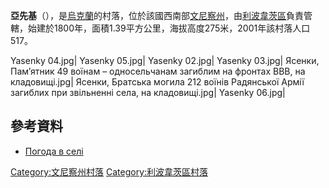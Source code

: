 {{coord|49|16|14|N|28|55|34|E|scale:30000|display=title}}

'''亞先基'''（{{lang-uk|Ясенки}}），是[[烏克蘭|烏克蘭]]的村落，位於該國西南部[[文尼察州|文尼察州]]，由[[利波韋茨區|利波韋茨區]]負責管轄，始建於1800年，面積1.39平方公里，海拔高度275米，2001年該村落人口517。

<gallery>
Yasenky 04.jpg|
Yasenky 05.jpg|
Yasenky 02.jpg|
Yasenky 03.jpg|
Ясенки, Пам’ятник 49 воїнам – односельчанам загиблим на фронтах ВВВ, на кладовищі.jpg|
Ясенки, Братська могила 212 воїнів Радянської Армії загиблих при звільненні села, на кладовищі.jpg|
Yasenky 06.jpg|
</gallery>

==參考資料==
* [http://weather.in.ua/ua/vinnickaja/29692 Погода в селі] {{Wayback|url=http://weather.in.ua/ua/vinnickaja/29692 |date=20111220081919 }}

[[Category:文尼察州村落|Category:文尼察州村落]]
[[Category:利波韋茨區村落|Category:利波韋茨區村落]]


{{Vinnytsia-geo-stub}}